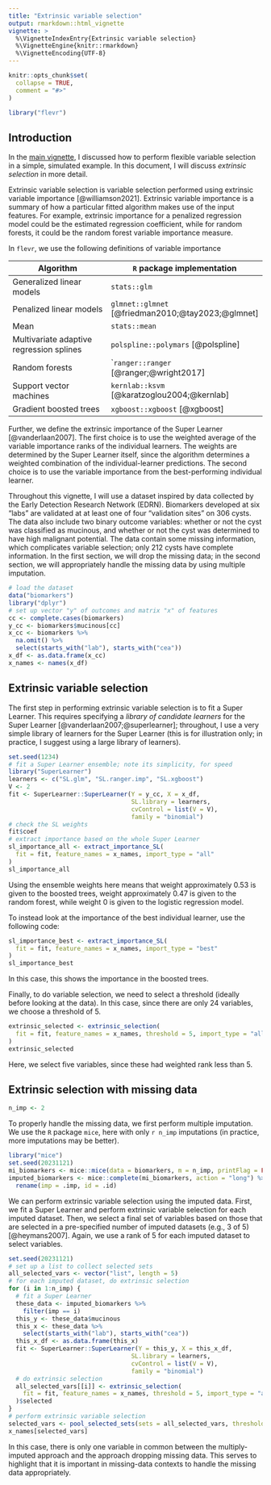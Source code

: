 ---
title: "Extrinsic variable selection"
output: rmarkdown::html_vignette
vignette: >
  %\VignetteIndexEntry{Extrinsic variable selection}
  %\VignetteEngine{knitr::rmarkdown}
  %\VignetteEncoding{UTF-8}
---

```{r, include = FALSE}
knitr::opts_chunk$set(
  collapse = TRUE,
  comment = "#>"
)
```

```{r setup}
library("flevr")
```

## Introduction

In the [main vignette](introduction_to_flevr.html), I discussed how to perform flexible variable selection in a simple, simulated example. In this document, I will discuss _extrinsic selection_ in more detail.

Extrinsic variable selection is variable selection performed using extrinsic variable importance [@williamson2021]. Extrinsic variable importance is a summary of how a particular fitted algorithm makes use of the input features. For example, extrinsic importance for a penalized regression model could be the estimated regression coefficient, while for random forests, it could be the random forest variable importance measure. 

In `flevr`, we use the following definitions of variable importance

| Algorithm | `R` package implementation|  Extrinsic importance measure |
| -------- | ------- |
| Generalized linear models | `stats::glm` | Absolute value of estimated regression coefficient divided by its standard error |
| Penalized linear models | `glmnet::glmnet` [@friedman2010;@tay2023;@glmnet] | Absolute value of estimated regression coefficient
| Mean    | `stats::mean` | --- |
| Multivariate adaptive regression splines | `polspline::polymars` [@polspline] | Sum of estimated coefficients for splines |
| Random forests | ``ranger::ranger` [@ranger;@wright2017] | Default variable importance measure |
| Support vector machines | `kernlab::ksvm` [@karatzoglou2004;@kernlab] | Change in cross-validated error |
| Gradient boosted trees | `xgboost::xgboost` [@xgboost] | Default variable importance measure |

Further, we define the extrinsic importance of the Super Learner [@vanderlaan2007]. The first choice is to use the weighted average of the variable importance ranks of the individual learners. The weights are determined by the Super Learner itself, since the algorithm determines a weighted combination of the individual-learner predictions. The second choice is to use the variable importance from the best-performing individual learner.

Throughout this vignette, I will use a dataset inspired by data collected by the Early Detection Research Network (EDRN). Biomarkers developed at six "labs" are validated at at least one of four "validation sites" on 306 cysts. The data also include two binary outcome variables: whether or not the cyst was classified as mucinous, and whether or not the cyst was determined to have high malignant potential. The data contain some missing information, which complicates variable selection; only 212 cysts have complete information. In the first section, we will drop the missing data; in the second section, we will appropriately handle the missing data by using multiple imputation.

```{r load-biomarker-data}
# load the dataset
data("biomarkers")
library("dplyr")
# set up vector "y" of outcomes and matrix "x" of features
cc <- complete.cases(biomarkers)
y_cc <- biomarkers$mucinous[cc]
x_cc <- biomarkers %>%
  na.omit() %>%
  select(starts_with("lab"), starts_with("cea"))
x_df <- as.data.frame(x_cc)
x_names <- names(x_df)
```

## Extrinsic variable selection

The first step in performing extrinsic variable selection is to fit a Super Learner. This requires specifying a *library of candidate learners* for the Super Learner [@vanderlaan2007;@superlearner]; throughout, I use a very simple library of learners for the Super Learner (this is for illustration only; in practice, I suggest using a large library of learners).

```{r fit-sl}
set.seed(1234)
# fit a Super Learner ensemble; note its simplicity, for speed
library("SuperLearner")
learners <- c("SL.glm", "SL.ranger.imp", "SL.xgboost")
V <- 2
fit <- SuperLearner::SuperLearner(Y = y_cc, X = x_df,
                                  SL.library = learners,
                                  cvControl = list(V = V),
                                  family = "binomial")
# check the SL weights
fit$coef
# extract importance based on the whole Super Learner
sl_importance_all <- extract_importance_SL(
  fit = fit, feature_names = x_names, import_type = "all"
)
sl_importance_all
```
Using the ensemble weights here means that weight approximately 0.53 is given to the boosted trees, weight approximately 0.47 is given to the random forest, while weight 0 is given to the logistic regression model. 

To instead look at the importance of the best individual learner, use the following code:
```{r sl-best-alg}
sl_importance_best <- extract_importance_SL(
  fit = fit, feature_names = x_names, import_type = "best"
)
sl_importance_best
```
In this case, this shows the importance in the boosted trees. 

Finally, to do variable selection, we need to select a threshold (ideally before looking at the data). In this case, since there are only 24 variables, we choose a threshold of 5.
```{r extrinsic-selection}
extrinsic_selected <- extrinsic_selection(
  fit = fit, feature_names = x_names, threshold = 5, import_type = "all"
)
extrinsic_selected
```
Here, we select five variables, since these had weighted rank less than 5.

## Extrinsic selection with missing data

```{r impute-setup}
n_imp <- 2
```

To properly handle the missing data, we first perform multiple imputation. We use the `R` package `mice`, here with only `r n_imp` imputations (in practice, more imputations may be better).

```{r impute, eval = FALSE}
library("mice")
set.seed(20231121)
mi_biomarkers <- mice::mice(data = biomarkers, m = n_imp, printFlag = FALSE)
imputed_biomarkers <- mice::complete(mi_biomarkers, action = "long") %>%
  rename(imp = .imp, id = .id)
```

We can perform extrinsic variable selection using the imputed data. First, we fit a Super Learner and perform extrinsic variable selection for each imputed dataset. Then, we select a final set of variables based on those that are selected in a pre-specified number of imputed datasets (e.g., 3 of 5) [@heymans2007]. Again, we use a rank of 5 for each imputed dataset to select variables.

```{r extrinsic-selection-with-missing-data, eval = FALSE}
set.seed(20231121)
# set up a list to collect selected sets
all_selected_vars <- vector("list", length = 5)
# for each imputed dataset, do extrinsic selection
for (i in 1:n_imp) {
  # fit a Super Learner
  these_data <- imputed_biomarkers %>%
    filter(imp == i)
  this_y <- these_data$mucinous
  this_x <- these_data %>%
    select(starts_with("lab"), starts_with("cea"))
  this_x_df <- as.data.frame(this_x)
  fit <- SuperLearner::SuperLearner(Y = this_y, X = this_x_df,
                                  SL.library = learners,
                                  cvControl = list(V = V),
                                  family = "binomial")
  # do extrinsic selection
  all_selected_vars[[i]] <- extrinsic_selection(
    fit = fit, feature_names = x_names, threshold = 5, import_type = "all"
  )$selected
}
# perform extrinsic variable selection
selected_vars <- pool_selected_sets(sets = all_selected_vars, threshold = 1 / n_imp)
x_names[selected_vars]
```
In this case, there is only one variable in common between the multiply-imputed approach and the approach dropping missing data. This serves to highlight that it is important in missing-data contexts to handle the missing data appropriately.
